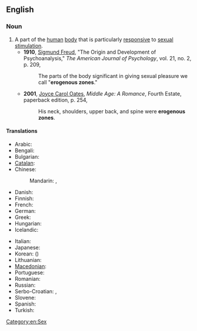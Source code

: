 ==English==

===Noun===
{{wikipedia}}
{{en-noun|sg=[[erogenous]] [[zone]]}}

# A part of the [[human]] [[body]] that is particularly [[responsive]] to [[sexual]] [[stimulation]].
#* '''1910''', [[w:Sigmund_Freud|Sigmund Freud]], "The Origin and Development of Psychoanalysis," ''The American Journal of Psychology'', vol. 21, no. 2, p. 209,
#*: The parts of the body significant in giving sexual pleasure we call "'''erogenous zones'''."
#* '''2001''', [[w:Joyce Carol Oates|Joyce Carol Oates]], ''Middle Age: A Romance'', Fourth Estate, paperback edition, p. 254,
#*: His neck, shoulders, upper back, and spine were '''erogenous zones'''.

====Translations====
{{trans-top|erogenous zone}}
* Arabic: {{t|ar|منطقة الشهوة الجنسية|f|tr=minTaqat al-shahwa al-jinsíyya|sc=Arab}}
* Bengali: {{t|bn|কামোদ্দীপক অঙ্গপ্রত্যঙ্গ|tr=kamoddipôk ôngôprôttôngô|sc=Beng}}
* Bulgarian: {{t|bg|ерогенна зона|f|sc=Cyrl}}
* [[Catalan]]: {{t-|ca|zona erògena|f}}
* Chinese:
*: Mandarin: {{t|zh|性感帶|sc=Hani}}, {{t|zh|性感带|tr=xìnggǎndài|sc=Hani}}
* Danish: {{t|da|erogen zone}}
* Finnish: {{t-|fi|erogeeninen}} {{t+|fi|alue}}
* French: {{t-|fr|zone érogène|f}}
* German: {{t-|de|erogene Zone|f}}
* Greek: {{t|el|ερωτογενή ζώνη|f}}
* Hungarian: {{t-|hu|erogén zóna}}
* Icelandic: {{t|is|kynnæmissvæði|n}}
{{trans-mid}}
* Italian: {{t|it|zona erogena|f}}
* Japanese: {{t|ja|性感帯|tr=[[せいかんたい]], seikantai}}
* Korean: {{t|ko|성감대|tr=seong-gamdae|sc=Kore}} ({{t|ko|性感帯|sc=Kore}})
* Lithuanian: {{t-|lt|erogeninė zona|f|xs=Lithuanian}}
* [[Macedonian]]: {{t|mk|ерогена зона|f|tr=erogéna zóna}}
* Portuguese: {{t-|pt|zona erógena|f}}
* Romanian: {{t-|ro|zonă erogenă|f}}
* Russian: {{t|ru|эрогенная зона|f|tr=erogénnaja zóna}}
* Serbo-Croatian: {{t|sh|erogena zona|f}}, {{t|sh|ерогена зона|f}}
* Slovene: {{t-|sl|erogena cona|f}}
* Spanish: {{t-|es|zona erógena|f}}
* Turkish: {{t-|tr|erojen bölge}}
{{trans-bottom}}

[[Category:en:Sex]]
